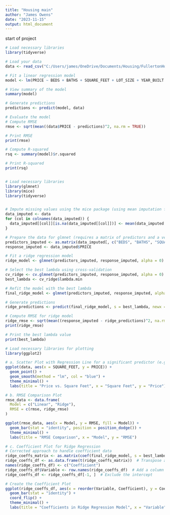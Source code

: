 ---
title: "Housing main"
author: "James Owens"
date: "2023-11-15"
output: html_document
---

start of project

```{r setup, include=FALSE}
# Load necessary libraries
library(tidyverse)

# Load your data
data <- read_csv("C:/Users/james/OneDrive/Documents/Housing/FullertonHousing (2).csv")

# Fit a linear regression model
model <- lm(PRICE ~ BEDS + BATHS + SQUARE_FEET + LOT_SIZE + YEAR_BUILT + DAYS_ON_MARKET + HOA, data = data)

# View summary of the model
summary(model)

# Generate predictions
predictions <- predict(model, data)

# Evaluate the model
# Compute RMSE
rmse <- sqrt(mean((data$PRICE - predictions)^2, na.rm = TRUE))

# Print RMSE
print(rmse)

# Compute R-squared
rsq <- summary(model)$r.squared

# Print R-squared
print(rsq)



```


```{r}
# Load necessary libraries
library(glmnet)
library(mice)
library(tidyverse)


# Impute missing values using the mice package (using mean imputation for simplicity)
data_imputed <- data
for (col in colnames(data_imputed)) {
  data_imputed[[col]][is.na(data_imputed[[col]])] <- mean(data_imputed[[col]], na.rm = TRUE)
}

# Prepare the data for glmnet (requires a matrix of predictors and a vector of the response)
predictors_imputed <- as.matrix(data_imputed[, c("BEDS", "BATHS", "SQUARE_FEET", "LOT_SIZE", "YEAR_BUILT", "DAYS_ON_MARKET", "HOA")])
response_imputed <- data_imputed$PRICE

# Fit a ridge regression model
ridge_model <- glmnet(predictors_imputed, response_imputed, alpha = 0)

# Select the best lambda using cross-validation
cv_ridge <- cv.glmnet(predictors_imputed, response_imputed, alpha = 0)
best_lambda <- cv_ridge$lambda.min

# Refit the model with the best lambda
final_ridge_model <- glmnet(predictors_imputed, response_imputed, alpha = 0, lambda = best_lambda)

# Generate predictions
ridge_predictions <- predict(final_ridge_model, s = best_lambda, newx = predictors_imputed)

# Compute RMSE for ridge model
ridge_rmse <- sqrt(mean((response_imputed - ridge_predictions)^2, na.rm = TRUE))
print(ridge_rmse)

# Print the best lambda value
print(best_lambda)


```


```{r plot_chunk, echo=TRUE, fig.cap="My Plot"}
# Load necessary libraries for plotting
library(ggplot2)

# a. Scatter Plot with Regression Line for a significant predictor (e.g., SQUARE_FEET)
ggplot(data, aes(x = SQUARE_FEET, y = PRICE)) +
  geom_point() +
  geom_smooth(method = "lm", col = "blue") +
  theme_minimal() +
  labs(title = "Price vs. Square Feet", x = "Square Feet", y = "Price")

# b. RMSE Comparison Plot
rmse_data <- data.frame(
  Model = c("Linear", "Ridge"),
  RMSE = c(rmse, ridge_rmse)
)

ggplot(rmse_data, aes(x = Model, y = RMSE, fill = Model)) +
  geom_bar(stat = "identity", position = position_dodge()) +
  theme_minimal() +
  labs(title = "RMSE Comparison", x = "Model", y = "RMSE")

# c. Coefficient Plot for Ridge Regression
# Corrected approach to handle coefficient data
ridge_coeffs_matrix <- as.matrix(coef(final_ridge_model, s = best_lambda))
ridge_coeffs_df <- as.data.frame(t(ridge_coeffs_matrix))  # Transpose and convert to data frame
names(ridge_coeffs_df) <- c("Coefficient")
ridge_coeffs_df$Variable <- row.names(ridge_coeffs_df)  # Add a column for variable names
ridge_coeffs_df <- ridge_coeffs_df[-1, ]  # Exclude the intercept

# Create the Coefficient Plot
ggplot(ridge_coeffs_df, aes(x = reorder(Variable, Coefficient), y = Coefficient)) +
  geom_bar(stat = "identity") +
  coord_flip() +
  theme_minimal() +
  labs(title = "Coefficients in Ridge Regression Model", x = "Variable", y = "Coefficient")


```


